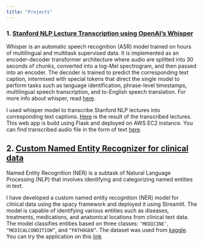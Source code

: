 ```yaml
---
title: "Projects"
---
```


### 1. [Stanford NLP Lecture Transcription using OpenAI's Whisper](http://3.14.28.154/)

  Whisper is an automatic speech recognition (ASR) model trained on hours of multilingual and multitask supervised data. It is implemented as an encoder-decoder transformer architecture where audio are splitted into 30 seconds of chunks, converted into a log-Mel spectrogram, and then passed into an encoder. The decoder is trained to predict the corresponding text caption, intermixed with special tokens that direct the single model to perform tasks such as language identification, phrase-level timestamps, multilingual speech transcription, and to-English speech translation. For more info about whisper, read [here](https://openai.com/blog/whisper/).
  
   I used whisper model to transcribe Stanford NLP lectures into corresponding text captions. [Here](http://3.14.28.154/) is the result of the transcribed lectures. This web app is build using Flask and deployed on AWS EC2 instance. You can find transcribed audio file in the form of text [here](https://github.com/nepalprabin/whisper-webapp/blob/main/Stanford_NLP_lecture_transcripts.zip).
   
## 2. [Custom Named Entity Recognizer for clinical data](https://nepalprabin-clinical-ner-visualizer-jb4wt5.streamlit.app/)
  Named Entity Recognition (NER) is a subtask of Natural Language Processing (NLP) that involves identifying and categorizing named entities in text.

  I have developed a custom named entity recognition (NER) model for clinical data using the spacy framework and deployed it using Streamlit. 
  The model is capable of identifying various entities such as diseases, treatments, medications, and anatomical locations from clinical text data. 
  The model classifies entities based on three classes: <code>'MEDICINE'</code>, <code>"MEDICALCONDITION"</code>, and <code>"PATHOGEN"</code>. The dataset was used from [kaggle](https://www.kaggle.com/datasets/finalepoch/medical-ner).
  You can try the application on this [link](https://nepalprabin-clinical-ner-visualizer-jb4wt5.streamlit.app/)